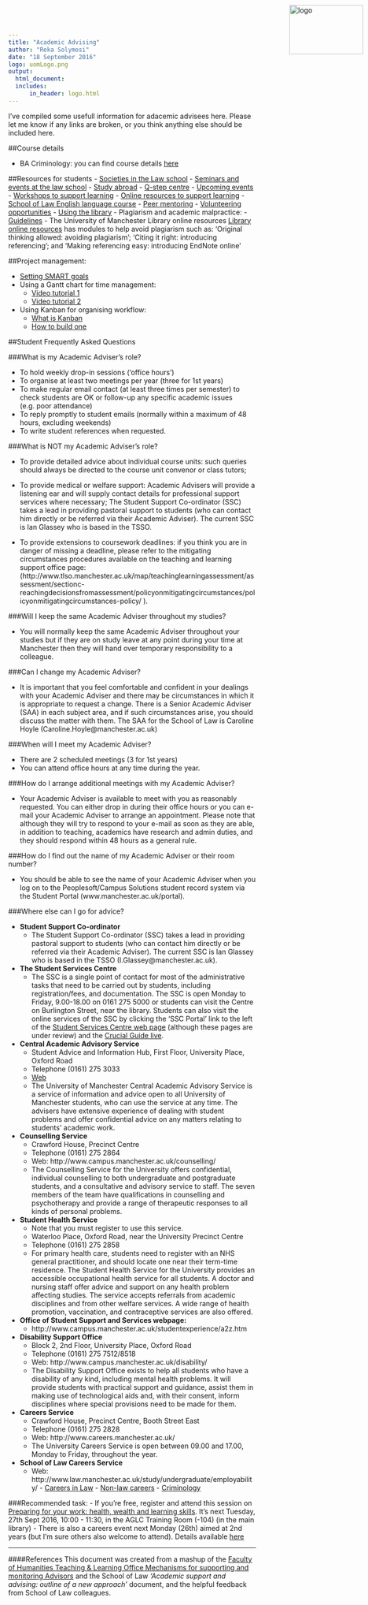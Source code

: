 ```yaml
---
title: "Academic Advising"
author: "Reka Solymosi"
date: "18 September 2016"
logo: uomLogo.png
output:
  html_document:
  includes:
      in_header: logo.html
---
```

<img src="uomLogo.png" alt="logo" height="100" width="150" style="position:absolute;top:10px;right:10px;" />

<!-- Wat do

- http://www.humanities.manchester.ac.uk/tandl/resources/personalisedlearning/academicadvising/supporting/ -->

I've compiled some usefull information for adacemic advisees here. Please let me know if any links are broken, or you think anything else should be included here. 

##Course details

- BA Criminology:  you can find course details [here](http://www.manchester.ac.uk/study/undergraduate/courses/2017/07052/ba-criminology/course-details/#course-profile)
<!-- - BASS Criminology & Quantitative Methods: you can find course details [here](http://www.manchester.ac.uk/study/undergraduate/courses/2017/09769/bass-criminology-and-quantitative-methods/course-details/#course-profile)
- LLB Law with Criminology: you can find course details [here](http://www.manchester.ac.uk/study/undergraduate/courses/2017/09673/llb-law-with-criminology/course-details/#course-profile) -->

##Resources for students
- [Societies in the Law school](http://www.law.manchester.ac.uk/study/discover/enrich/societies/)
- [Seminars and events at the law school](http://www.law.manchester.ac.uk/connect/events/)
- [Study abroad](http://www.law.manchester.ac.uk/study/discover/enrich/study-abroad/)
- [Q-step centre](http://www.humanities.manchester.ac.uk/q-step/about-q-step/)
    - [Upcoming events](http://www.humanities.manchester.ac.uk/q-step/connect/events/)
- [Workshops to support learning](http://www.library.manchester.ac.uk/services-and-support/students/support-for-your-studies/my-learning-essentials/workshops/)
- [Online resources to support learning](http://www.library.manchester.ac.uk/services-and-support/students/support-for-your-studies/my-learning-essentials/workshops-and-online-resources/) 
- [School of Law English language course](http://courseunits.humanities.manchester.ac.uk/Undergraduate/LAWS10000/Display)
- [Peer mentoring](http://www.peersupport.manchester.ac.uk/what-is-peer-support/what-is-peer-mentoring/)
- [Volunteering opportunities](http://www.volunteers.manchester.ac.uk/)
- [Using the library](http://www.library.manchester.ac.uk/using-the-library/students/initiatives/get-started/)
- Plagiarism and academic malpractice:
    - [Guidelines](http://documents.manchester.ac.uk/display.aspx?DocID=2870)
    - The University of Manchester Library online resources [Library online resources](http://www.library.manchester.ac.uk/services-and-support/students/support-for-your-studies/my-learning-essentials) has modules to help avoid plagiarism such as: 'Original thinking allowed: avoiding plagiarism'; 'Citing it right: introducing referencing'; and 'Making referencing easy: introducing EndNote online'

##Project management:

- [Setting SMART goals](https://www.projectsmart.co.uk/smart-goals.php) 
- Using a Gantt chart for time management: 
    - [Video tutorial 1](https://www.youtube.com/watch?v=rm_iWKoOd0U)
    - [Video tutorial 2](https://www.youtube.com/watch?v=ADK58IRPKh8)
- Using Kanban for organising workflow:
    - [What is Kanban](https://www.youtube.com/watch?v=ZYzRHH-fdf8)
    - [How to build one](https://www.youtube.com/watch?v=WQaomFkL5jg)

##Student Frequently Asked Questions

###What is my Academic Adviser’s role?

- To hold weekly drop-in sessions (‘office hours’)
- To organise at least two meetings per year (three for 1st years)
- To make regular email contact (at least three times per semester) to check students are OK or follow-up any specific academic issues (e.g. poor attendance)
- To reply promptly to student emails (normally within a maximum of 48 hours, excluding weekends)
- To write student references when requested.

###What is NOT my Academic Adviser’s role?

- To provide detailed advice about individual course units: such queries should always be directed to the course unit convenor or class tutors;

- To provide medical or welfare support: Academic Advisers will provide a listening ear and will supply contact details for professional support services where necessary;  The Student Support Co-ordinator (SSC) takes a lead in providing pastoral support to students (who can contact him directly or be referred via their Academic Adviser). The current SSC is Ian Glassey who is based in the TSSO.

- To provide extensions to coursework deadlines: if you think you are in danger of missing a deadline, please refer to the mitigating circumstances procedures available on the teaching and learning support office page:  (http://www.tlso.manchester.ac.uk/map/teachinglearningassessment/assessment/sectionc-reachingdecisionsfromassessment/policyonmitigatingcircumstances/policyonmitigatingcircumstances-policy/
).

###Will I keep the same Academic Adviser throughout my studies?

- You will normally keep the same Academic Adviser throughout your studies but if they are on study leave at any point during your time at Manchester then they will hand over temporary responsibility to a colleague.

###Can I change my Academic Adviser?

- It is important that you feel comfortable and confident in your dealings with your Academic Adviser and there may be circumstances in which it is appropriate to request a change.  There is a Senior Academic Adviser (SAA) in each subject area, and if such circumstances arise, you should discuss the matter with them. The SAA for the School of Law is Caroline Hoyle (Caroline.Hoyle@manchester.ac.uk)

###When will I meet my Academic Adviser?

- There are 2 scheduled meetings (3 for 1st years)
- You can attend office hours at any time during the year.

###How do I arrange additional meetings with my Academic Adviser?

- Your Academic Adviser is available to meet with you as reasonably requested. You can either drop in during their office hours or you can e-mail your Academic Adviser to arrange an appointment. Please note that although they will try to respond to your e-mail as soon as they are able, in addition to teaching, academics have research and admin duties, and they should respond within 48 hours as a general rule.

###How do I find out the name of my Academic Adviser or their room number?

- You should be able to see the name of your Academic Adviser when you log on to the Peoplesoft/Campus Solutions student record system via the Student Portal (www.manchester.ac.uk/portal).

###Where else can I go for advice?

- **Student Support Co-ordinator**
    - The Student Support Co-ordinator (SSC) takes a lead in providing pastoral support to students (who can contact him directly or be referred via their Academic Adviser). The current SSC is Ian Glassey who is based in the TSSO (I.Glassey@manchester.ac.uk).

- **The Student Services Centre**
    - The SSC is a single point of contact for most of the administrative tasks that need to be carried out by students, including registration/fees, and documentation.  The SSC is open Monday to Friday, 9.00-18.00 on 0161 275 5000 or students can visit the Centre on Burlington Street, near the library.  Students can also visit the online services of the SSC by clicking the 'SSC Portal' link to the left of the [Student Services Centre web page](http://www.campus.manchester.ac.uk/ssc/)  (although these pages are under review) and the [Crucial Guide live](http://www.studentnet.manchester.ac.uk/crucial-guide/).
    
- **Central Academic Advisory Service**
    - Student Advice and Information Hub, First Floor, University Place, Oxford Road
    - Telephone (0161) 275 3033
    - [Web](http://www.campus.manchester.ac.uk/academicadvisoryservice/)
    - The University of Manchester Central Academic Advisory Service is a service of information and advice open to all University of Manchester students, who can use the service at any time.  The advisers have extensive experience of dealing with student problems and offer confidential advice on any matters relating to students' academic work.

- **Counselling Service**
    - Crawford House, Precinct Centre
    - Telephone (0161) 275 2864
    - Web:  http://www.campus.manchester.ac.uk/counselling/
    - The Counselling Service for the University offers confidential, individual counselling to both undergraduate and postgraduate students, and a consultative and advisory service to staff.  The seven members of the team have qualifications in counselling and psychotherapy and provide a range of therapeutic responses to all kinds of personal problems.
    
- **Student Health Service**
    - Note that you must register to use this service.
    - Waterloo Place, Oxford Road, near the University Precinct Centre
    - Telephone (0161) 275 2858
    - For primary health care, students need to register with an NHS general practitioner, and should locate one near their term-time residence. The Student Health Service for the University provides an accessible occupational health service for all students.  A doctor and nursing staff offer advice and support on any health problem affecting studies.  The service accepts referrals from academic disciplines and from other welfare services.  A wide range of health promotion, vaccination, and contraceptive services are also offered.
    
- **Office of Student Support and Services webpage:**
    - http://www.campus.manchester.ac.uk/studentexperience/a2z.htm
    
- **Disability Support Office**
    - Block 2, 2nd Floor, University Place, Oxford Road
    - Telephone (0161) 275 7512/8518
    - Web:    http://www.campus.manchester.ac.uk/disability/
    - The Disability Support Office exists to help all students who have a disability of any kind, including mental health problems. It will provide students with practical support and guidance, assist them in making use of technological aids and, with their consent, inform disciplines where special provisions need to be made for them.

- **Careers Service**
    - Crawford House, Precinct Centre, Booth Street East
    - Telephone (0161) 275 2828
    - Web: http://www.careers.manchester.ac.uk/
    - The University Careers Service is open between 09.00 and 17.00, Monday to Friday, throughout the year.

- **School of Law Careers Service**
    - Web: http://www.law.manchester.ac.uk/study/undergraduate/employability/
          - [Careers in Law](http://documents.manchester.ac.uk/display.aspx?DocID=22668)
          - [Non-law careers](http://documents.manchester.ac.uk/display.aspx?DocID=22669)
          - [Criminology](http://documents.manchester.ac.uk/display.aspx?DocID=22658%20)
    
###Recommended task: 
- If you're free, register and attend this session on [Preparing for your work: health, wealth and learning skills](http://www.library.manchester.ac.uk/using-the-library/students/training-and-skills-support/my-learning-essentials/workshops/details/?event=989). It's next Tuesday, 27th Sept 2016, 10:00 - 11:30, in the AGLC Training Room (-104) (in the main library)
- There is also a careers event next Monday (26th) aimed at 2nd years (but I'm sure others also welcome to attend). Details available [here](https://www.dropbox.com/s/xwfkrb02z6vaz4n/School%20of%20Law%20Employability%20Conference%202016.pdf?dl=0)



______________________________________________________    
####References
This document was created from a mashup of the [Faculty of Humanities Teaching & Learning Office Mechanisms for supporting and monitoring Advisors](http://www.humanities.manchester.ac.uk/tandl/resources/personalisedlearning/academicadvising/supporting/) and the School of Law *'Academic support and advising: outline of a new approach'* document, and the helpful feedback from School of Law colleagues. 